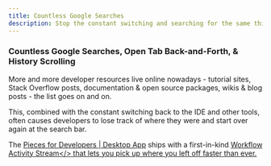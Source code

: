 ```yaml
---
title: Countless Google Searches
description: Stop the constant switching and searching for the same thing twice with Pieces for Developers.
---
```


### Countless Google Searches, Open Tab Back-and-Forth, & History Scrolling
More and more developer resources live online nowadays - tutorial sites, Stack Overflow posts, documentation & open source packages, wikis & blog posts - the list goes on and on.

This, combined with the constant switching back to the IDE and other tools, often causes developers to lose track of where they were and start over again at the search bar.

The <a href="{{ links.website.pfd_desktop_install }}">Pieces for Developers | Desktop App</a> ships with a first-in-kind <a href="{{ links.internal.global_search_suggestion_reuse.workflow_activity_stream }}">Workflow Activity Stream</> that lets you pick up where you left off faster than ever.
